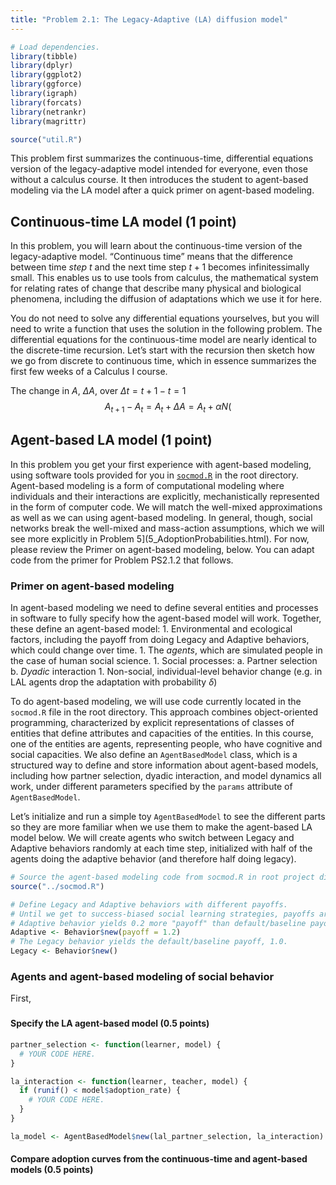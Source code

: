 ```yaml
---
title: "Problem 2.1: The Legacy-Adaptive (LA) diffusion model"
---
```

```r

# Load dependencies.
library(tibble)
library(dplyr)
library(ggplot2)
library(ggforce)
library(igraph)
library(forcats)
library(netrankr)
library(magrittr)

source("util.R")
```

This problem first summarizes the continuous-time, 
differential equations version of the legacy-adaptive model intended for
everyone, even those without a calculus course. It then introduces the student
to agent-based modeling via the LA model after a quick primer on agent-based
modeling.

## Continuous-time LA model (1 point)

In this problem, you will learn about the continuous-time version of the legacy-adaptive model. "Continuous time" means that the difference between time _step_ $t$ and 
the next time step $t+1$ becomes infinitessimally small. This enables us to use tools from calculus, the mathematical system for relating rates of change that describe many physical and biological phenomena, including the diffusion of adaptations which we use it for here. 

You do not need to solve any differential equations yourselves, but you will
need to write a function that uses the solution in the following problem. The
differential equations for the continuous-time model are nearly identical to 
the discrete-time recursion. Let's start with the recursion then sketch how we
go from discrete to continuous time, which in essence summarizes the first few
weeks of a Calculus I course. 

The change in $A$, $\Delta A$, over $\Delta t = t + 1 - t = 1$
$$
A_{t+1} - A_t = A_{t} + \Delta A = A_t + \alpha N (
$$

## Agent-based LA model (1 point)

In this problem you get your first experience with agent-based modeling, using
software tools provided for you in [`socmod.R`](../socmod.R) in the root
directory. Agent-based modeling is a form of computational modeling where 
individuals and their interactions are explicitly, mechanistically 
represented in the form of
computer code. We will match the well-mixed approximations as well as we can using
agent-based modeling. In general, though, social networks break the well-mixed
and mass-action assumptions, which we will see more explicitly in Problem
5](5_AdoptionProbabilities.html). For now, please review the Primer on agent-based
modeling, below. You can adapt code from the primer for Problem PS2.1.2 
that follows.


### Primer on agent-based modeling

In agent-based modeling we need to define several entities and processes in 
software to fully specify how the agent-based model will work. Together, these
define an agent-based model:
1. Environmental and ecological factors, including the payoff 
   from doing Legacy and Adaptive behaviors, which could change over time.
1. The _agents_, which are simulated people in the case of human social science.
1. Social processes:
   a. Partner selection
   b. _Dyadic_ interaction
1. Non-social, individual-level behavior change (e.g. in LAL agents drop the
   adaptation with probability $\delta$)

To do agent-based modeling, we will use code currently located in the `socmod.R`
file in the root directory. This approach combines object-oriented programming,
characterized by explicit representations of classes of entities that define
attributes and capacities of the entities. In this course, one of the entities are
agents, representing people, who have cognitive and social capacities. We also
define an `AgentBasedModel` class, which is a structured way to define and store
information about agent-based models, including how partner selection, dyadic
interaction, and model dynamics all work, under different parameters specified
by the `params` attribute of `AgentBasedModel`.

Let's initialize and run a simple toy `AgentBasedModel` to see the different
parts so they are more familiar when we use them to make the agent-based LA
model below. We will create agents who switch between Legacy and Adaptive
behaviors randomly at each time step, initialized with half of the agents doing
the adaptive behavior (and therefore half doing legacy). 

```r
# Source the agent-based modeling code from socmod.R in root project directory.
source("../socmod.R")

# Define Legacy and Adaptive behaviors with different payoffs.
# Until we get to success-biased social learning strategies, payoffs are irrelevant.
# Adaptive behavior yields 0.2 more "payoff" than default/baseline payoff 1.0.
Adaptive <- Behavior$new(payoff = 1.2)  
# The Legacy behavior yields the default/baseline payoff, 1.0.
Legacy <- Behavior$new() 


```


### Agents and agent-based modeling of social behavior




First, 

### 

#### Specify the LA agent-based model (0.5 points)

```r

partner_selection <- function(learner, model) {
  # YOUR CODE HERE.
}

la_interaction <- function(learner, teacher, model) {
  if (runif() < model$adoption_rate) {
    # YOUR CODE HERE.
  }
}

la_model <- AgentBasedModel$new(lal_partner_selection, la_interaction)
```


#### Compare adoption curves from the continuous-time and agent-based models (0.5 points)


